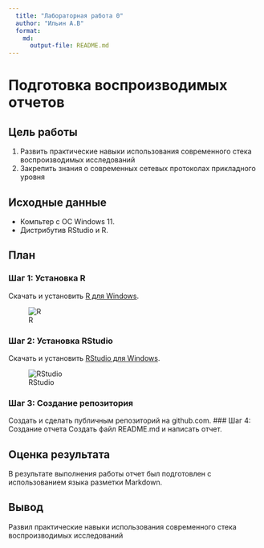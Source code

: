 ```yaml
---
  title: "Лабораторная работа 0"
  author: "Ильин А.В"
  format: 
    md:
      output-file: README.md
---
```

# Подготовка воспроизводимых отчетов

## Цель работы
1. Развить практические навыки использования современного стека воспроизводимых исследований
2. Закрепить знания о современных сетевых протоколах прикладного уровня

## Исходные данные
- Компьтер с ОС Windows 11.
- Дистрибутив RStudio и R.

## План

### Шаг 1: Установка R
Скачать и установить [R для Windows](https://posit.co/download/rstudio-desktop/).

![R](imgs/R.png)

### Шаг 2: Установка RStudio
Скачать и установить [RStudio для Windows](https://posit.co/download/rstudio-desktop/).

![RStudio](imgs/RStudio.png)

### Шаг 3: Создание репозитория
Создать и сделать публичным репозиторий на github.com.
### Шаг 4: Создание отчета
Создать файл README.md и написать отчет.

## Оценка результата
В результате выполнения работы отчет был подготовлен с использованием языка разметки Markdown.

## Вывод
Развил практические навыки использования современного стека воспроизводимых исследований